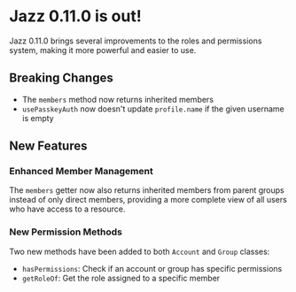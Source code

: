 

# Jazz 0.11.0 is out!

Jazz 0.11.0 brings several improvements to the roles and permissions system, making it more powerful and easier to use.

## Breaking Changes

- The `members` method now returns inherited members
- `usePasskeyAuth` now doesn't update `profile.name` if the given username is empty


## New Features

### Enhanced Member Management

The `members` getter now also returns inherited members from parent groups instead of only direct members, providing a more complete view of all users who have access to a resource.

### New Permission Methods

Two new methods have been added to both `Account` and `Group` classes:

- `hasPermissions`: Check if an account or group has specific permissions
- `getRoleOf`: Get the role assigned to a specific member

